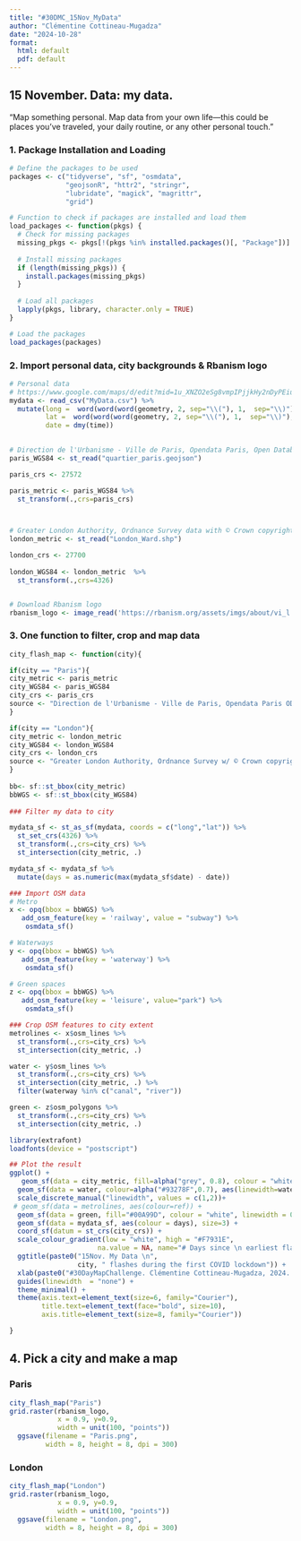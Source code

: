 ```yaml
---
title: "#30DMC_15Nov_MyData"
author: "Clémentine Cottineau-Mugadza"
date: "2024-10-28"
format: 
  html: default
  pdf: default
---
```


## 15 November. Data: my data. 

"Map something personal. Map data from your own life—this could be places you’ve traveled, your daily routine, or any other personal touch."

### 1. Package Installation and Loading

```r
# Define the packages to be used
packages <- c("tidyverse", "sf", "osmdata",
              "geojsonR", "httr2", "stringr",
              "lubridate", "magick", "magrittr",
              "grid")

# Function to check if packages are installed and load them
load_packages <- function(pkgs) {
  # Check for missing packages
  missing_pkgs <- pkgs[!(pkgs %in% installed.packages()[, "Package"])]
  
  # Install missing packages
  if (length(missing_pkgs)) {
    install.packages(missing_pkgs)
  }
  
  # Load all packages
  lapply(pkgs, library, character.only = TRUE)
}

# Load the packages
load_packages(packages)


```

### 2. Import personal data, city backgrounds & Rbanism logo

```r
# Personal data
# https://www.google.com/maps/d/edit?mid=1u_XNZO2eSg8vmpIPjjkHy2nDyPEiuhGa&usp=sharing
mydata <- read_csv("MyData.csv") %>%
  mutate(long =  word(word(word(geometry, 2, sep="\\("), 1,  sep="\\)"), 1, sep="\\ "),
         lat =  word(word(word(geometry, 2, sep="\\("), 1,  sep="\\)"), 2, sep="\\ "),
         date = dmy(time))
  

# Direction de l'Urbanisme - Ville de Paris, Opendata Paris, Open Database License (ODbL) https://opendata.paris.fr/explore/dataset/quartier_paris/export/?disjunctive.c_ar&location=12,48.85889,2.34692&basemap=jawg.streets
paris_WGS84 <- st_read("quartier_paris.geojson") 

paris_crs <- 27572

paris_metric <- paris_WGS84 %>%
  st_transform(.,crs=paris_crs)



# Greater London Authority, Ordnance Survey data with © Crown copyright https://data.london.gov.uk/dataset/statistical-gis-boundary-files-london
london_metric <- st_read("London_Ward.shp") 

london_crs <- 27700
  
london_WGS84 <- london_metric  %>%
  st_transform(.,crs=4326)


# Download Rbanism logo
rbanism_logo <- image_read('https://rbanism.org/assets/imgs/about/vi_l.jpg')


```

### 3. One function to filter, crop and map data

```r

city_flash_map <- function(city){

if(city == "Paris"){
city_metric <- paris_metric
city_WGS84 <- paris_WGS84
city_crs <- paris_crs
source <- "Direction de l'Urbanisme - Ville de Paris, Opendata Paris ODbL"
}

if(city == "London"){
city_metric <- london_metric
city_WGS84 <- london_WGS84
city_crs <- london_crs
source <- "Greater London Authority, Ordnance Survey w/ © Crown copyright"
}
  
bb<- sf::st_bbox(city_metric)
bbWGS <- sf::st_bbox(city_WGS84)
  
### Filter my data to city

mydata_sf <- st_as_sf(mydata, coords = c("long","lat")) %>%
  st_set_crs(4326) %>%
  st_transform(.,crs=city_crs) %>% 
  st_intersection(city_metric, .) 

mydata_sf <- mydata_sf %>%
  mutate(days = as.numeric(max(mydata_sf$date) - date))

### Import OSM data
# Metro
x <- opq(bbox = bbWGS) %>%
   add_osm_feature(key = 'railway', value = "subway") %>%
    osmdata_sf() 

# Waterways
y <- opq(bbox = bbWGS) %>%
   add_osm_feature(key = 'waterway') %>%
    osmdata_sf() 

# Green spaces
z <- opq(bbox = bbWGS) %>%
   add_osm_feature(key = 'leisure', value="park") %>%
    osmdata_sf() 

### Crop OSM features to city extent
metrolines <- x$osm_lines %>%
  st_transform(.,crs=city_crs) %>%
  st_intersection(city_metric, .)

water <- y$osm_lines %>%
  st_transform(.,crs=city_crs) %>%
  st_intersection(city_metric, .) %>%
  filter(waterway %in% c("canal", "river"))

green <- z$osm_polygons %>%
  st_transform(.,crs=city_crs) %>%
  st_intersection(city_metric, .)

library(extrafont)
loadfonts(device = "postscript")

## Plot the result
ggplot() +
   geom_sf(data = city_metric, fill=alpha("grey", 0.8), colour = "white") +
  geom_sf(data = water, colour=alpha("#93278F",0.7), aes(linewidth=waterway)) +
  scale_discrete_manual("linewidth", values = c(1,2))+
 # geom_sf(data = metrolines, aes(colour=ref)) +
  geom_sf(data = green, fill="#00A99D", colour = "white", linewidth = 0) +
  geom_sf(data = mydata_sf, aes(colour = days), size=3) +
  coord_sf(datum = st_crs(city_crs)) +
  scale_colour_gradient(low = "white", high = "#F7931E",
                      na.value = NA, name="# Days since \n earliest flash") +
  ggtitle(paste0("15Nov. My Data \n",
                 city, " flashes during the first COVID lockdown")) +
  xlab(paste0("#30DayMapChallenge. Clémentine Cottineau-Mugadza, 2024. Personal data.\n Map background: ", source, ".")) +
  guides(linewidth  = "none") +
  theme_minimal() +
  theme(axis.text=element_text(size=6, family="Courier"),
        title.text=element_text(face="bold", size=10),
        axis.title=element_text(size=8, family="Courier")) 

}
```


## 4. Pick a city and make a map

### Paris

```r

city_flash_map("Paris") 
grid.raster(rbanism_logo,
            x = 0.9, y=0.9,
            width = unit(100, "points"))
  ggsave(filename = "Paris.png",
         width = 8, height = 8, dpi = 300)
```


### London

```r

city_flash_map("London") 
grid.raster(rbanism_logo,
            x = 0.9, y=0.9,
            width = unit(100, "points"))
  ggsave(filename = "London.png",
         width = 8, height = 8, dpi = 300)
```



